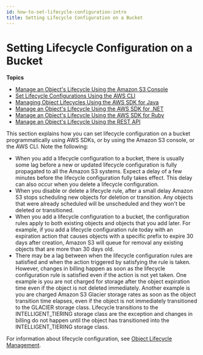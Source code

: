 ```yaml
---
id: how-to-set-lifecycle-configuration-intro
title: Setting Lifecycle Configuration on a Bucket
---
```

# Setting Lifecycle Configuration on a Bucket<a name="how-to-set-lifecycle-configuration-intro"></a>

**Topics**
+ [Manage an Object's Lifecycle Using the Amazon S3 Console](manage-lifecycle-using-console.md)
+ [Set Lifecycle Configurations Using the AWS CLI](set-lifecycle-cli.md)
+ [Managing Object Lifecycles Using the AWS SDK for Java](manage-lifecycle-using-java.md)
+ [Manage an Object's Lifecycle Using the AWS SDK for \.NET](manage-lifecycle-using-dot-net.md)
+ [Manage an Object's Lifecycle Using the AWS SDK for Ruby](manage-lifecycle-using-ruby.md)
+ [Manage an Object's Lifecycle Using the REST API](manage-lifecycle-using-rest.md)

This section explains how you can set lifecycle configuration on a bucket programmatically using AWS SDKs, or by using the Amazon S3 console, or the AWS CLI\. Note the following:
+ When you add a lifecycle configuration to a bucket, there is usually some lag before a new or updated lifecycle configuration is fully propagated to all the Amazon S3 systems\. Expect a delay of a few minutes before the lifecycle configuration fully takes effect\. This delay can also occur when you delete a lifecycle configuration\.
+ When you disable or delete a lifecycle rule, after a small delay Amazon S3 stops scheduling new objects for deletion or transition\. Any objects that were already scheduled will be unscheduled and they won't be deleted or transitioned\.
+ When you add a lifecycle configuration to a bucket, the configuration rules apply to both existing objects and objects that you add later\. For example, if you add a lifecycle configuration rule today with an expiration action that causes objects with a specific prefix to expire 30 days after creation, Amazon S3 will queue for removal any existing objects that are more than 30 days old\.
+ There may be a lag between when the lifecycle configuration rules are satisfied and when the action triggered by satisfying the rule is taken\. However, changes in billing happen as soon as the lifecycle configuration rule is satisfied even if the action is not yet taken\. One example is you are not charged for storage after the object expiration time even if the object is not deleted immediately\. Another example is you are charged Amazon S3 Glacier storage rates as soon as the object transition time elapses, even if the object is not immediately transitioned to the GLACIER storage class\. Lifecycle transitions to the INTELLIGENT\_TIERING storage class are the exception and changes in billing do not happen until the object has transitioned into the INTELLIGENT\_TIERING storage class\. 

For information about lifecycle configuration, see [Object Lifecycle Management](object-lifecycle-mgmt.md)\.